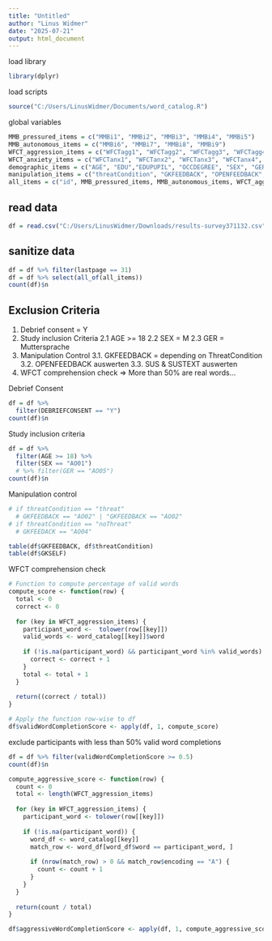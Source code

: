 ```yaml
---
title: "Untitled"
author: "Linus Widmer"
date: "2025-07-21"
output: html_document
---
```


load library
```r
library(dplyr)
```

load scripts
```r
source("C:/Users/LinusWidmer/Documents/word_catalog.R")
```


global variables
```r
MMB_pressured_items = c("MMBi1", "MMBi2", "MMBi3", "MMBi4", "MMBi5")
MMB_autonomous_items = c("MMBi6", "MMBi7", "MMBi8", "MMBi9")
WFCT_aggression_items = c("WFCTagg1", "WFCTagg2", "WFCTagg3", "WFCTagg4", "WFCTagg5", "WFCTagg6", "WFCTagg7", "WFCTagg8", "WFCTagg9", "WFCTagg10")
WFCT_anxiety_items = c("WFCTanx1", "WFCTanx2", "WFCTanx3", "WFCTanx4", "WFCTanx5", "WFCTanx6", "WFCTanx7", "WFCTanx8", "WFCTanx9", "WFCTanx10")
demographic_items = c("AGE", "EDU","EDUPUPIL", "OCCDEGREE", "SEX", "GER")
manipulation_items = c("threatCondition", "GKFEEDBACK", "OPENFEEDBACK", "GKSELF", "SUS", "SUSTEXT", "DEBRIEFCONSENT")
all_items = c("id", MMB_pressured_items, MMB_autonomous_items, WFCT_aggression_items, WFCT_anxiety_items, demographic_items, manipulation_items)
```

## read data
```r
df = read.csv("C:/Users/LinusWidmer/Downloads/results-survey371132.csv")
```

## sanitize data
```r
df = df %>% filter(lastpage == 31)
df = df %>% select(all_of(all_items))
count(df)$n
```

## Exclusion Criteria 

1. Debrief consent = Y
2. Study inclusion Criteria 
 2.1 AGE >= 18
 2.2 SEX = M
 2.3 GER = Muttersprache
3. Manipulation Control
  3.1. GKFEEDBACK = depending on ThreatCondition
  3.2. OPENFEEDBACK auswerten
  3.3. SUS & SUSTEXT auswerten
4. WFCT comprehension check
  => More than 50% are real words...

Debrief Consent
```r
df = df %>% 
  filter(DEBRIEFCONSENT == "Y")
count(df)$n
```

Study inclusion criteria
```r
df = df %>% 
  filter(AGE >= 18) %>% 
  filter(SEX == "AO01") 
  # %>% filter(GER == "AO05")
count(df)$n
```

Manipulation control
```r
# if threatCondition == "threat"
  # GKFEEDBACK == "AO02" | "GKFEEDBACK == "AO02"
# if threatCondition == "noThreat"
  # GKFEEDACK == "AO04"

table(df$GKFEEDBACK, df$threatCondition)
table(df$GKSELF)

```


WFCT comprehension check
```r

# Function to compute percentage of valid words
compute_score <- function(row) {
  total <- 0
  correct <- 0
  
  for (key in WFCT_aggression_items) {
    participant_word <-  tolower(row[[key]])
    valid_words <- word_catalog[[key]]$word
    
    if (!is.na(participant_word) && participant_word %in% valid_words) {
      correct <- correct + 1
    }
    total <- total + 1
  }
  
  return((correct / total))
}

# Apply the function row-wise to df
df$validWordCompletionScore <- apply(df, 1, compute_score)
```

exclude participants with less than 50% valid word completions

```r
df = df %>% filter(validWordCompletionScore >= 0.5)
count(df)$n
```

```r
compute_aggressive_score <- function(row) {
  count <- 0
  total <- length(WFCT_aggression_items)
  
  for (key in WFCT_aggression_items) {
    participant_word <- tolower(row[[key]])
    
    if (!is.na(participant_word)) {
      word_df <- word_catalog[[key]]
      match_row <- word_df[word_df$word == participant_word, ]
      
      if (nrow(match_row) > 0 && match_row$encoding == "A") {
        count <- count + 1
      }
    }
  }
  
  return(count / total)
}

df$aggressiveWordCompletionScore <- apply(df, 1, compute_aggressive_score)
```


